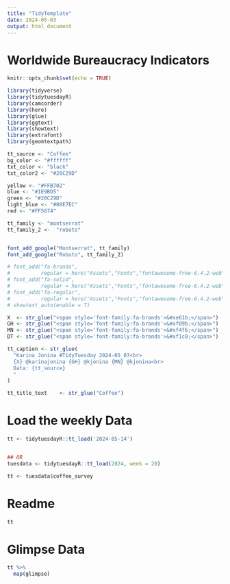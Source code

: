 ```yaml
---
title: "TidyTemplate"
date: 2024-05-03
output: html_document
---
```


# Worldwide Bureaucracy Indicators


```r
knitr::opts_chunk$set(echo = TRUE)

library(tidyverse)
library(tidytuesdayR)
library(camcorder)
library(here)
library(glue)
library(ggtext)
library(showtext)
library(extrafont)
library(geomtextpath)

```



```r
tt_source <- "Coffee"  
bg_color <- "#ffffff"
txt_color <- "black"
txt_color2 <- "#20C29D"

yellow <- "#FFB702"  
blue <- "#1E9BD5"
green <- "#20C29D"
light_blue <- "#00E7EC"
red <- "#FF5674"

tt_family <- "montserrat"
tt_family_2 <-  "roboto"


font_add_google("Montserrat", tt_family)
font_add_google("Roboto", tt_family_2)

# font_add("fa-brands",
#          regular = here("Assets","Fonts","fontawesome-free-6.4.2-web","webfonts","fa-brands-400.ttf"))
# font_add("fa-solid",
#          regular = here("Assets","Fonts","fontawesome-free-6.4.2-web","webfonts","fa-solid-900.ttf"))
# font_add("fa-regular",
#          regular = here("Assets","Fonts","fontawesome-free-6.4.2-web","webfonts","fa-regular-400.ttf"))
# showtext_auto(enable = T) 

X  <- str_glue("<span style='font-family:fa-brands'>&#xe61b;</span>")
GH <- str_glue("<span style='font-family:fa-brands'>&#xf09b;</span>")
MN <- str_glue("<span style='font-family:fa-brands'>&#xf4f6;</span>")
DT <- str_glue("<span style='font-family:fa-brands'>&#xf1c0;</span>")

tt_caption <- str_glue(
  "Karina Jonina #TidyTuesday 2024-05_07<br>
  {X} @karinajonina {GH} @kjonina {MN} @kjonina<br>
  Data: {tt_source}
  "
)

tt_title_text    <- str_glue("Coffee")

```

# Load the weekly Data

```r
tt <- tidytuesdayR::tt_load('2024-05-14')


## OR
tuesdata <- tidytuesdayR::tt_load(2024, week = 20)

tt <- tuesdata$coffee_survey
```


# Readme

```r

tt

```


# Glimpse Data

```r

tt %>% 
  map(glimpse)

```